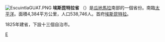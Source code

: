[[File:EscuintlaGUAT.PNG|right]]
'''埃斯昆特拉省''' （{{lang-es|Departamento de Escuintla}}）是[[瓜地馬拉|瓜地馬拉]]南部的一個省份。南臨[[太平洋|太平洋]]。面積4,384平方公里，人口538,746人。首府[[埃斯昆特拉|埃斯昆特拉]]。

1825年建省，下設十三個自治市。
 
{{Geographic Location
 | 北   = [[File:Coat_of_arms_of_Chimaltenango_Department.png|25px]][[奇馬爾特南戈省|奇馬爾特南戈省]]
 | 西北 = [[File:..Suchitepéquez_Flag(GUATEMALA).png|25px]][[蘇奇特佩克斯省|蘇奇特佩克斯省]]
 | 西   = [[File:..Suchitepéquez_Flag(GUATEMALA).png|25px]][[蘇奇特佩克斯省|蘇奇特佩克斯省]]
 | 西南 = [[太平洋|太平洋]]
 | 中央 = [[File:Flag_of_Escuintla.svg|25px]]埃斯昆特拉省
 | 東   = [[File:Coat_of_arms_of_Santa_Rosa.png|25px]][[聖羅莎省|聖羅莎省]]
 | 東北 = [[File:Bandera_de_Sacatepéquez.svg|25px]][[薩卡特佩克斯省|薩卡特佩克斯省]]<br>[[File:Escudo_de_Armas_de_la_Ciudad_de_Guatemala.svg|25px]]瓜地馬拉省
 | 南   = [[太平洋|太平洋]]
 | 東南 = [[太平洋|太平洋]]
}}


{{Departments of Guatemala}}

[[Category:瓜地馬拉行政區劃|E]]